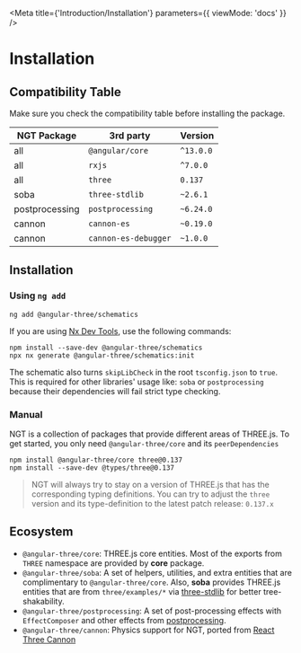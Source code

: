 
<Meta title={'Introduction/Installation'} parameters={{ viewMode: 'docs' }} />

# Installation

## Compatibility Table

Make sure you check the compatibility table before installing the package.

| NGT Package    | 3rd party            | Version   |
| -------------- | -------------------- | --------- |
| all            | `@angular/core`      | `^13.0.0` |
| all            | `rxjs`               | `^7.0.0`  |
| all            | `three`              | `0.137`   |
| soba           | `three-stdlib`       | `~2.6.1`  |
| postprocessing | `postprocessing`     | `~6.24.0` |
| cannon         | `cannon-es`          | `~0.19.0` |
| cannon         | `cannon-es-debugger` | `~1.0.0`  |

## Installation

### Using `ng add`

```shell
ng add @angular-three/schematics
```

If you are using [Nx Dev Tools](https://nx.dev), use the following commands:

```shell
npm install --save-dev @angular-three/schematics
npx nx generate @angular-three/schematics:init
```

The schematic also turns `skipLibCheck` in the root `tsconfig.json` to `true`. This is required for other libraries' usage like: `soba` or `postprocessing` because their dependencies will fail strict type checking.

### Manual

NGT is a collection of packages that provide different areas of THREE.js. To get started, you only need `@angular-three/core` and its `peerDependencies`

```shell
npm install @angular-three/core three@0.137
npm install --save-dev @types/three@0.137
````

> NGT will always try to stay on a version of THREE.js that has the corresponding typing definitions.
> You can try to adjust the `three` version and its type-definition to the latest patch release: `0.137.x`

## Ecosystem

-   `@angular-three/core`: THREE.js core entities. Most of the exports from `THREE` namespace are provided by **core** package.
-   `@angular-three/soba`: A set of helpers, utilities, and extra entities that are complimentary to `@angular-three/core`. Also, **soba** provides THREE.js entities that are from `three/examples/*` via [three-stdlib](https://github.com/pmndrs/three-stdlib) for better tree-shakability.
-   `@angular-three/postprocessing`: A set of post-processing effects with `EffectComposer` and other effects from [postprocessing](https://github.com/vanruesc/postprocessing).
-   `@angular-three/cannon`: Physics support for NGT, ported from [React Three Cannon](https://github.com/pmndrs/use-cannon)
